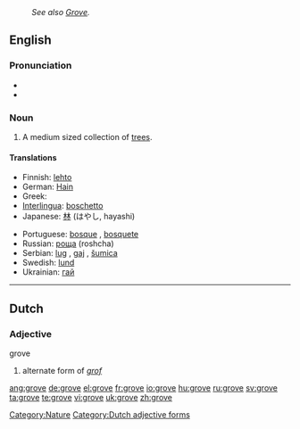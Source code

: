 : ''See also [[Grove]].''
==English==

===Pronunciation===
* {{audio|en-us-grove.ogg|Audio (US)}}
* {{rhymes|əʊv}}

===Noun===
{{en-noun}}

# A medium sized collection of [[tree]]s.

====Translations====
{{trans-top|a medium sized collection of trees}}
* Finnish: [[lehto]]
* German: [[Hain]] {{m}}
* Greek: {{t|el|σύδεντρο|n|tr=sýdentro}}
* [[Interlingua]]: [[boschetto]]
* Japanese: [[林]] (はやし, hayashi)
{{trans-mid}}
* Portuguese: [[bosque]] {{m}}, [[bosquete]] {{m}}
* Russian: [[роща]] (roshcha) {{f}}
* Serbian: [[lug]] {{m}}, [[gaj]] {{m}}, [[šumica]] {{f}}
* Swedish: [[lund]]
* Ukrainian: [[гай]] {{m}}
{{trans-bottom}}

[[Category:Nature]]

----

==Dutch==

===Adjective===
;grove

# alternate form of ''[[grof]]''

[[Category:Dutch adjective forms]]

[[ang:grove]]
[[de:grove]]
[[el:grove]]
[[fr:grove]]
[[io:grove]]
[[hu:grove]]
[[ru:grove]]
[[sv:grove]]
[[ta:grove]]
[[te:grove]]
[[vi:grove]]
[[uk:grove]]
[[zh:grove]]